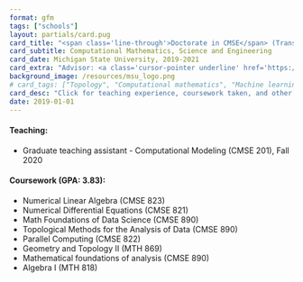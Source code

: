 ```yaml
---
format: gfm
tags: ["schools"]
layout: partials/card.pug
card_title: "<span class='line-through'>Doctorate in CMSE</span> (Transferred)"
card_subtitle: Computational Mathematics, Science and Engineering
card_date: Michigan State University, 2019-2021
card_extra: "Advisor: <a class='cursor-pointer underline' href='https://www.joperea.com/' style='color: #0000EE;'>Jose Perea</a>"
background_image: /resources/msu_logo.png
# card_tags: ["Topology", "Computational mathematics", "Machine learning"]
card_desc: "Click for teaching experience, coursework taken, and other details..." 
date: 2019-01-01
---
```



:::{.flex .items-center .px-2 .py-1 .bg-gray-100}
<h4 class="font-bold"> Teaching: </h4>
:::

:::{.lisc-desc .p-2 .bg-white-100  .text-sm .space-y-2 }
- Graduate teaching assistant - Computational Modeling (CMSE 201), Fall 2020 
:::


:::{.flex .items-center .px-2 .py-1 .bg-gray-100}
<h4 class="font-bold"> Coursework (GPA: 3.83): </h4>
:::

:::{.p-2 .bg-white-100 .lisc-desc .text-sm .space-y-2 }
- Numerical Linear Algebra (CMSE 823)
- Numerical Differential Equations (CMSE 821)
- Math Foundations of Data Science (CMSE 890)
- Topological Methods for the Analysis of Data (CMSE 890)
- Parallel Computing (CMSE 822)
- Geometry and Topology II (MTH 869)
- Mathematical foundations of analysis (CMSE 890)
- Algebra I (MTH 818)
:::


<!-- <div class="p-2 overflow-auto px-4 py-2 bg-white-100">   -->


